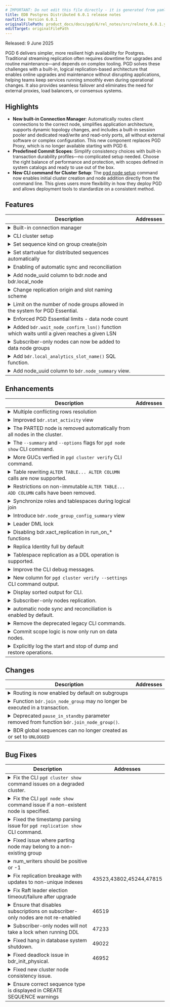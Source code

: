 ```yaml
---
# IMPORTANT: Do not edit this file directly - it is generated from yaml source.
title: EDB Postgres Distributed 6.0.1 release notes
navTitle: Version 6.0.1
originalFilePath: product_docs/docs/pgd/6/rel_notes/src/relnote_6.0.1.yml
editTarget: originalFilePath
---
```


Released: 9 June 2025

PGD 6 delivers simpler, more resilient high availability for Postgres. Traditional streaming replication often requires downtime for upgrades and routine maintenance—and depends on complex tooling. PGD solves these challenges with a built-in, logical replication-based architecture that enables online upgrades and maintenance without disrupting applications, helping teams keep services running smoothly even during operational changes. It also provides seamless failover and eliminates the need for external proxies, load balancers, or consensus systems.

## Highlights

- **New built-in Connection Manager**: Automatically routes client connections to the correct node, simplifies application architecture, supports dynamic topology changes, and includes a built-in session pooler and dedicated read/write and read-only ports, all without external software or complex configuration. This new component replaces PGD Proxy, which is no longer available starting with PGD 6.
- **Predefined Commit Scopes**: Simplify consistency choices with built-in transaction durability profiles—no complicated setup needed. Choose the right balance of performance and protection, with scopes defined in system catalogs and ready to use out of the box.
- **New CLI command for Cluster Setup**: The [pgd node setup](/pgd/latest/reference/cli/command_ref/node/setup/) command now enables initial cluster creation and node addition directly from the command line. This gives users more flexibility in how they deploy PGD and allows deployment tools to standardize on a consistent method. 

## Features

<table class="table w-100"><thead><tr><th>Description</th><th width="10%">Addresses</th></tr></thead><tbody>
<tr><td><details><summary>Built-in connection manager</summary><hr/><p>New built-in connection manager which handles routing of connections automatically and allows enforcing of read-only connections to non-leader.</p>
</details></td><td></td></tr>
<tr><td><details><summary>CLI cluster setup</summary><hr/><p>The PGD CLI now allows initial cluster setup as well as adding nodes from command-line using <code>pgd node setup</code> command.</p>
</details></td><td></td></tr>
<tr><td><details><summary>Set sequence kind on group create/join</summary><hr/><p>Transform the sequences in distributed based on the <code>bdr.default_sequence_kind</code> GUC when creating/joining a bdr group instead of when creating the node as done in older versions.</p>
</details></td><td></td></tr>
<tr><td><details><summary>Set startvalue for distributed sequences automatically</summary><hr/><p>Set the startvalue for galloc sequences to the following valid number after the last used by the local sequence. With this change, when creating distributed sequences and specifically galloc, there is no need to adjust the startvalue based on what might be already used.</p>
</details></td><td></td></tr>
<tr><td><details><summary>Enabling of automatic sync and reconciliation</summary><hr/><p>Automatic synchronization and reconciliation of node states is now enabled by default. This means that nodes will automatically synchronize their state with the leader node and reconcile any differences without requiring manual intervention. Read more in the <a href="/pgd/latest/reference/node_management/automatic_sync">documentation</a>.</p>
</details></td><td></td></tr>
<tr><td><details><summary>Add node_uuid column to bdr.node and bdr.local_node</summary><hr/><p>The node_uuid uniquely identifies instance of a node of a given name. Random node_uuid is generated when node is created and remains constant for the lifetime of the node. The node_id column is now derived from node_uuid instead of node name.</p>
<p>For the time being a node needs to be fully parted before before node of the same name can be rejoined, this may be relaxed in future releases to permit rejoin as soon as part_node process for the old instance has commenced and before it completed.</p>
<p>For the time being upgrades from older PGD versions and mixed-version operation in clusters with older PGD nodes are not supported. This limitation will be addressed in future releases.</p>
</details></td><td></td></tr>
<tr><td><details><summary>Change replication origin and slot naming scheme</summary><hr/><p>Replication origin and slot names now use node uuid and thus correspond to particular incarnation of a node of a given name. Similarly node group uuid is used instead of group name. Hash of database name is used in lieu of database name.</p>
<p>Please note that origin and node names should be treated as opaque identifiers from user's perspective, one shouldn't rely on the structure of these names nor expect these to be particularly meaningful to a human operator.</p>
<p>The new naming scheme is as follows:</p>
<h4>Slots Naming Convention</h4>
<ul>
<li>normal slot to a node =&gt; <code>bdr_node_&lt;targetuuid&gt;_&lt;dbhash&gt;</code></li>
<li>join slot for node =&gt; <code>bdr_node_&lt;targetuuid&gt;_&lt;dbhash&gt;_tmp</code></li>
<li>group slot for a topgroup =&gt; <code>bdr_group_&lt;topgroupuuid&gt;_&lt;dbhash&gt;</code></li>
<li>slot for any forwarding + lead to lead =&gt; <code>bdr_node_&lt;targetuuid&gt;_&lt;originidhex&gt;_&lt;dbhash&gt;</code></li>
<li>analytics slot =&gt; <code>bdr_analytics_&lt;groupuuid&gt;_&lt;dbhash&gt;</code></li>
<li>decoding slot =&gt; <code>bdr_decoder_&lt;topgroupuuid&gt;_&lt;dbhash&gt;</code></li>
</ul>
<h4>Origins Naming Convention:</h4>
<ul>
<li>normal origin to a node =&gt; <code>bdr_&lt;originuuid&gt;_&lt;dbhash&gt;</code></li>
<li>fwd origin to a source node =&gt; <code>bdr_&lt;originuuid&gt;_&lt;sourceoidhex&gt;_&lt;dbhash&gt;</code></li>
</ul>
</details></td><td></td></tr>
<tr><td><details><summary>Limit on the number of node groups allowed in the system for PGD Essential.</summary><hr/><p>Ensure that no more than three node groups (one top group and two subgroups) can exist at any given time. If the limit is exceeded, an error is raised.</p>
</details></td><td></td></tr>
<tr><td><details><summary>Enforced PGD Essential limits - data node count</summary><hr/><p>Don't allow PGD Essential clusters to join more than 4 data nodes.</p>
</details></td><td></td></tr>
<tr><td><details><summary>Added <code>bdr.wait_node_confirm_lsn()</code> function which waits until a given reaches a given LSN</summary><hr/><p><code>bdr.wait_node_confirm_lsn(</code>) will look at the confirmed_flush_lsn of the given node when available, otherwise it will query <code>pg_replication_origin_progress()</code> of that node, and wait for the specified LSN to be reached by said node.</p>
</details></td><td></td></tr>
<tr><td><details><summary>Subscriber-only nodes can now be added to data node groups</summary><hr/><p>In previous versions, subscriber-only nodes could only be added to node groups of type &quot;subscriber-only&quot;. In PGD 6, a subscriber-only node can be also be added to a data node group by specifying node_kind='subscriber_only' when using create_node. The join_node_group can then be done using a data node group.</p>
</details></td><td></td></tr>
<tr><td><details><summary>Add <code>bdr.local_analytics_slot_name()</code> SQL function.</summary><hr/><p>Returns name of analytics slot. This merely produces the correct name irrespective of whether analytics feature is in use.</p>
</details></td><td></td></tr>
<tr><td><details><summary>Add node_uuid column to <code>bdr.node_summary</code> view.</summary><hr/><p>Added to complement the addition of the node_uuid column to bdr.node and bdr.local_node</p>
</details></td><td></td></tr>
</tbody></table>


## Enhancements

<table class="table w-100"><thead><tr><th>Description</th><th width="10%">Addresses</th></tr></thead><tbody>
<tr><td><details><summary>Multiple conflicting rows resolution</summary><hr/><p>Both <code>pk_exists</code> and <code>multiple_unique_conflicts</code> conflict types can now resolve more than one conflicting row by removing any old rows that are part of the conflict. The <code>multiple_unique_conflicts</code> now defaults to <code>update_if_newer</code> resolver, so it does not throw error by default anymore.</p>
</details></td><td></td></tr>
<tr><td><details><summary>Improved <code>bdr.stat_activity</code> view</summary><hr/><p>The <code>backend_type</code> now shows consistent worker type for PGD workers without the extra process identification. The <code>wait_event_type</code> and <code>wait_event</code> include more wait events now, instead of showing &quot;extension&quot; for some events. Also, connection management related columns are added to show real client address/port and whether the session is read-only.</p>
</details></td><td></td></tr>
<tr><td><details><summary>The PARTED node is removed  automatically from all nodes in the cluster.</summary><hr/><p>From PGD 6.0.0, bdr.part_node functionality is enhanced to remove the parted node’s  metadata automatically from all nodes in the cluster.</p>
<ul>
<li>For local node, it will remove all the node metadata, including information about remote nodes.</li>
<li>For remote node, it removes only metadata for that specific node.
Hence with this release</li>
<li>A node will remain in PART_CLEANUP state till group slots of all nodes are caught up to all the transactions originating from the PARTED node</li>
<li>A node will not remain in PARTED state as the node is removed as soon as it moves to PARTED state.</li>
</ul>
</details></td><td></td></tr>
<tr><td><details><summary>The <code>--summary</code> and <code>--options</code> flags for <code>pgd node show</code> CLI command.</summary><hr/><p>Add the <code>--summary</code> and <code>--options</code> flags to <code>pgd node show</code> command to filter the output of the <code>pgd node show</code> command.
This also maintains symmetry with other <code>show</code> commands.</p>
</details></td><td></td></tr>
<tr><td><details><summary>More GUCs verfied in <code>pgd cluster verify</code> CLI command.</summary><hr/><p>Add the <code>bdr.lock_table_locking</code> and <code>bdr.truncate_locking</code> GUCs to list of GUCs verfied in <code>pgd cluster verify</code> command.</p>
</details></td><td></td></tr>
<tr><td><details><summary>Table rewriting <code>ALTER TABLE... ALTER COLUMN</code> calls are now supported.</summary><hr/><p>Changing a column's type command which causes the whole table to be rewritten and the change isn't binary coercible is now supported:</p>
<pre><code class="language-sql">CREATE TABLE foo (c1 int,c2 int, c3 int, c4 box, UNIQUE(c1, c2) INCLUDE(c3,c4));
ALTER TABLE foo ALTER c1 TYPE bigint; – results into table rewrite
</code></pre>
<p>This also includes support for <code>ALTER TYPE</code> when using the <code>USING</code> clause:</p>
<pre><code class="language-sql">CREATE TABLE foo (id serial primary key,data text);
ALTER TABLE foo ALTER data TYPE BYTEA USING data::bytea;
</code></pre>
<p>Table rewrites can hold an AccessExclusiveLock for extended periods on larger tables.</p>
</details></td><td></td></tr>
<tr><td><details><summary>Restrictions on non-immutable <code>ALTER TABLE... ADD COLUMN</code> calls have been removed.</summary><hr/><p>The restrictions on non-immutable <code>ALTER TABLE... ADD COLUMN</code> calls have been removed.</p>
</details></td><td></td></tr>
<tr><td><details><summary>Synchronize roles and tablespaces during logical join</summary><hr/><p>Roles and tablespaces are now synchronized before the schema is restored from
the join source node. If there are already existing roles or tablespaces (or EPAS
profiles, they will be updated to have the same settings, passwords etc. as the
ones from the join source node.
System roles (i.e. the ones created by initdb) are not synchronized.</p>
</details></td><td></td></tr>
<tr><td><details><summary>Introduce <code>bdr.node_group_config_summary</code> view</summary><hr/><p>The new <code>bdr.node_group_config_summary</code> view contains detailed information about group options, including effective value, source of the effective value, default value, whether the value can be inherited, etc. This is in similar spirit to <code>pg_settings</code></p>
</details></td><td></td></tr>
<tr><td><details><summary>Leader DML lock</summary><hr/><p>New lock type leader DML lock is used by default for locking DDL statements that need to block DML. This lock locks on write-leaders only, no requiring all nodes to participate in the locking operation. Old behavior can be restored by adjusting <code>bdr.ddl_locking</code> configuration parameter.</p>
</details></td><td></td></tr>
<tr><td><details><summary>Disabling bdr.xact_replication in run_on_* functions</summary><hr/><p>Functions <code>run_on_nodes</code>, <code>run_on_all_nodes</code> and <code>run_on_group</code> now sets <code>bdr.xact_replication</code> to <code>off</code> by default.</p>
</details></td><td></td></tr>
<tr><td><details><summary>Replica Identity full by default</summary><hr/><p>The <code>auto</code> value for <code>bdr.default_replica_identity</code> changed to
REPLICA IDENTITY FULL. This setting prevents some edge cases in
conflict detection between inserts, updates and deletes across node
crashes and recovery.</p>
<p>When the PGD group is created and the database of the initial PGD node is not empty (i.e. has some tables with data) the REPLICA IDENTITY of all tables will be set according to <code>bdr.default_replica_identity</code>.</p>
</details></td><td></td></tr>
<tr><td><details><summary>Tablespace replication as a DDL operation is supported.</summary><hr/><p>Tablespace operations <code>CREATE/ALTER/DROP TABLESPACE</code> are now replicated as a DDL operation. Where users are
running a configuration with multiple nodes on the same machine, you will need to enable the developer option <a href="https://www.postgresql.org/docs/current/runtime-config-developer.html#GUC-ALLOW-IN-PLACE-TABLESPACES"><code>allow_in_place_tablespace</code></a>.</p>
</details></td><td></td></tr>
<tr><td><details><summary>Improve the CLI debug messages.</summary><hr/><p>Improve the formating of the log messages to be more readable and symmetrical with Postgres log messages.</p>
</details></td><td></td></tr>
<tr><td><details><summary>New column for <code>pgd cluster verify --settings</code> CLI command output.</summary><hr/><p>Add the <code>recommended_value</code> column to the result of the <code>pgd cluster verify --settings</code> command.
The column will not be displayed in tabular output but will be displayed in JSON output.</p>
</details></td><td></td></tr>
<tr><td><details><summary>Display sorted output for CLI.</summary><hr/><p>The output for the commands with tabular output are now sorted by the resource name.
Commands that display more than one resource will sort output by each resource column in order.</p>
</details></td><td></td></tr>
<tr><td><details><summary>Subscriber-only nodes replication.</summary><hr/><p>Subscriber-only nodes now receive data only after it has been replicated to majority of data nodes. This does not require any special configuration. Subsequently bdr.standby_slot_names and bdr.standby_slots_min_confirmed options are removed as similar physical standby functionality is provided in pg_failover_slots extension and in PG17+.</p>
</details></td><td></td></tr>
<tr><td><details><summary>automatic node sync and reconciliation is enabled by default.</summary><hr/><p>The GUC <a href="/pgd/latest/reference/tables-views-functions/pgd-settings#bdrenable_auto_sync_reconcile"><code>bdr.enable_auto_sync_reconcile</code></a> was off by default, but is made on by default in 6.0. This GUC setting ensures that when a node is down for some time, all other nodes get caught up equally with respect to this node automatically. It also ensures that if there are any prepared transactions that are orphaned by the node going down, they are resolved, either aborted or committed as per the rules of the commit scope that created them.</p>
</details></td><td></td></tr>
<tr><td><details><summary>Remove the deprecated legacy CLI commands.</summary><hr/><p>Remove the old (PGD 5 and below) CLI commands, which were deprecated but supported for backward compatibility.</p>
</details></td><td></td></tr>
<tr><td><details><summary>Commit scope logic is now only run on data nodes.</summary><hr/><p>Previously, non-data nodes would attempt to handle, but not process commit scope logic, which could lead to confusing, albeit harmless log messages.</p>
</details></td><td></td></tr>
<tr><td><details><summary>Explicitly log the start and stop of dump and restore operations.</summary><hr/><p>This provides greater visibility into the node cloning process and assists with debugging possible issues.</p>
</details></td><td></td></tr>
</tbody></table>


## Changes

<table class="table w-100"><thead><tr><th>Description</th><th width="10%">Addresses</th></tr></thead><tbody>
<tr><td><details><summary>Routing is now enabled by default on subgroups</summary><hr/><p>Routing (and by extension raft) is now enabled by default on data-groups (subgroups with data nodes).</p>
</details></td><td></td></tr>
<tr><td><details><summary>Function <code>bdr.join_node_group</code> may no longer be executed in a transaction.</summary><hr/><p>As it is not possible to roll back a group join, it can not form part of an idempotent transaction.</p>
</details></td><td></td></tr>
<tr><td><details><summary>Deprecated <code>pause_in_standby</code> parameter removed from function <code>bdr.join_node_group()</code>.</summary><hr/><p><code>pause_in_standby</code> has been deprecated since PGD 5.0.0. Logical standby nodes should be specified as such when executing <code>bdr.create_node()</code></p>
</details></td><td></td></tr>
<tr><td><details><summary>BDR global sequences can no longer created as or set to <code>UNLOGGED</code></summary><hr/><p>Unlogged BDR sequences may display unexpected behaviour following a server crash. Existing unlogged BDR sequences may be converted to logged ones.</p>
</details></td><td></td></tr>
</tbody></table>


## Bug Fixes

<table class="table w-100"><thead><tr><th>Description</th><th width="10%">Addresses</th></tr></thead><tbody>
<tr><td><details><summary>Fix the CLI <code>pgd cluster show</code> command issues on a degraded cluster.</summary><hr/><p>The <code>pgd cluster show</code> command failed with an error for clock drift if only one node was up and running in a N node cluster.
The command now returns valid output for the other components, <code>health</code> and <code>summary</code>, while reporting an appropriate error for <code>clock-drift</code>.</p>
</details></td><td></td></tr>
<tr><td><details><summary>Fix the CLI <code>pgd node show</code> command issue if a non-existent node is specified.</summary><hr/><p>The <code>pgd node show</code> command crashed if a non-existent node is specified to the command.
The command is fixed to fail gracefully with appropriate error message.</p>
</details></td><td></td></tr>
<tr><td><details><summary>Fixed the timestamp parsing issue for <code>pgd replication show</code> CLI command.</summary><hr/><p>The <code>pgd replication show</code> command previously crashed when formatting EPAS timestamps.</p>
</details></td><td></td></tr>
<tr><td><details><summary>Fixed issue where parting node may belong to a non-existing group</summary><hr/><p>When parting a given node, that same node may have subscriptions whose
origin was already parted and the group dropped. Previously this would break PGD, and has since been fixed.</p>
</details></td><td></td></tr>
<tr><td><details><summary>num_writers should be positive or -1</summary><hr/><p>The num_writers option, used in bdr.alter_node_group_option() and bdr.alter_node_group_config() should be positive or -1.</p>
</details></td><td></td></tr>
<tr><td><details><summary>Fix replication breakage with updates to non-unique indexes</summary><hr/><p>Fixes the case where an update to a table with non-unique indexes results in the ERROR
<code>concurrent INSERT when looking for delete rows</code>, which breaks replication.</p>
</details></td><td>43523,43802,45244,47815</td></tr>
<tr><td><details><summary>Fix Raft leader election timeout/failure after upgrade</summary><hr/><p>Ensure that any custom value set in the deprecated GUC <code>bdr.raft_election_timeout</code>
is applied to the replacement <code>bdr.raft_global_election_timeout</code></p>
</details></td><td></td></tr>
<tr><td><details><summary>Ensure that disables subscriptions on subscriber-only nodes are not re-enabled</summary><hr/><p>During subscription reconfiguration, if there is no change required to a subscription,
do not enable it since it could have been disabled explicitly by the user.
Skip reconfiguring subscriptions if there are no leadership changes.</p>
</details></td><td>46519</td></tr>
<tr><td><details><summary>Subscriber-only nodes will not take a lock when running DDL</summary><hr/><p>Subscriber-only nodes will no longer attempt to take a lock on the cluster when running DDL. The DDL will be executed locally and not replicated to other nodes.</p>
</details></td><td>47233</td></tr>
<tr><td><details><summary>Fixed hang in database system shutdown.</summary><hr/><p>Fixed non-transactional WAL message acknowledgment by downstream that could cause a WAL sender to never exit during fast database system shutdown.</p>
</details></td><td>49022</td></tr>
<tr><td><details><summary>Fixed deadlock issue in bdr_init_physical.</summary><hr/><p>Fixed deadlock between bdr_init_physical cleaning unwanted node data and concurrent monitoring queries.</p>
</details></td><td>46952</td></tr>
<tr><td><details><summary>Fixed new cluster node consistency issue.</summary><hr/><p>Fixed an issue when new node joining the cluster finishes CATCHUP phase before getting its replication progress against all data nodes. This may cause new node being out of sync with the cluster.</p>
</details></td><td></td></tr>
<tr><td><details><summary>Ensure correct sequence type is displayed in CREATE SEQUENCE warnings</summary><hr/><p>In some cases, warning messages referred to <code>timeshard</code> when the sequence
was actually <code>snowflakeid</code>.</p>
</details></td><td></td></tr>
</tbody></table>


